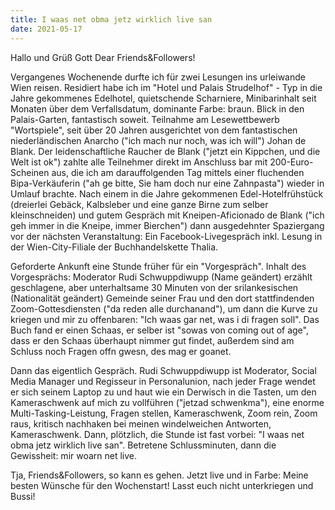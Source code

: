 ```yaml
---
title: I waas net obma jetz wirklich live san
date: 2021-05-17
---
```

Hallo und Grüß Gott Dear Friends&Followers!

Vergangenes Wochenende durfte ich für zwei Lesungen ins urleiwande Wien reisen. Residiert habe ich im "Hotel und Palais Strudelhof" - Typ in die Jahre gekommenes Edelhotel, quietschende Scharniere, Minibarinhalt seit Monaten über dem Verfallsdatum, dominante Farbe: braun. Blick in den Palais-Garten, fantastisch soweit. Teilnahme am Lesewettbewerb "Wortspiele", seit über 20 Jahren ausgerichtet von dem fantastischen niederländischen Anarcho ("ich mach nur noch, was ich will") Johan de Blank. Der leidenschaftliche Raucher de Blank ("jetzt ein Kippchen, und die Welt ist ok") zahlte alle Teilnehmer direkt im Anschluss bar mit 200-Euro-Scheinen aus, die ich am darauffolgenden Tag mittels einer fluchenden Bipa-Verkäuferin ("ah ge bitte, Sie ham doch nur eine Zahnpasta") wieder in Umlauf brachte. Nach einem in die Jahre gekommenen Edel-Hotelfrühstück (dreierlei Gebäck, Kalbsleber und eine ganze Birne zum selber kleinschneiden) und gutem Gespräch mit Kneipen-Aficionado de Blank ("ich geh immer in die Kneipe, immer Bierchen") dann ausgedehnter Spaziergang vor der nächsten Veranstaltung: Ein Facebook-Livegespräch inkl. Lesung in der Wien-City-Filiale der Buchhandelskette Thalia.

Geforderte Ankunft eine Stunde früher für ein "Vorgespräch". Inhalt des Vorgesprächs: Moderator Rudi Schwuppdiwupp (Name geändert) erzählt geschlagene, aber unterhaltsame 30 Minuten von der srilankesischen (Nationalität geändert) Gemeinde seiner Frau und den dort stattfindenden Zoom-Gottesdiensten ("da reden alle durchanand"), um dann die Kurve zu kriegen und mir zu offenbaren: "Ich waas gar net, was i di fragen soll". Das Buch fand er einen Schaas, er selber ist "sowas von coming out of age", dass er den Schaas überhaupt nimmer gut findet, außerdem sind am Schluss noch Fragen offn gwesn, des mag er goanet. 

Dann das eigentlich Gespräch. Rudi Schwuppdiwupp ist Moderator, Social Media Manager und Regisseur in Personalunion, nach jeder Frage wendet er sich seinem Laptop zu und haut wie ein Derwisch in die Tasten, um den Kameraschwenk auf mich zu vollführen ("jetzad schwenkma"), eine enorme Multi-Tasking-Leistung, Fragen stellen, Kameraschwenk, Zoom rein, Zoom raus, kritisch nachhaken bei meinen windelweichen Antworten, Kameraschwenk. Dann, plötzlich, die Stunde ist fast vorbei: "I waas net obma jetz wirklich live san". Betretene Schlussminuten, dann die Gewissheit: mir woarn net live.

Tja, Friends&Followers, so kann es gehen. Jetzt live und in Farbe: Meine besten Wünsche für den Wochenstart! Lasst euch nicht unterkriegen und Bussi!